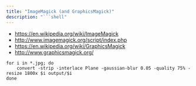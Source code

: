 ```yaml
---
title: "ImageMagick (and GraphicsMagick)"
description: "```shell"
---
```


* https://en.wikipedia.org/wiki/ImageMagick
* http://www.imagemagick.org/script/index.php
* https://en.wikipedia.org/wiki/GraphicsMagick
* http://www.graphicsmagick.org/

```shell
for i in *.jpg; do
    convert -strip -interlace Plane -gaussian-blur 0.05 -quality 75% -resize 1800x $i output/$i
done
```